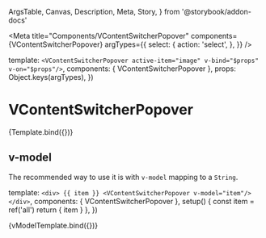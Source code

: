   ArgsTable,
  Canvas,
  Description,
  Meta,
  Story,
} from '@storybook/addon-docs'



<Meta
  title="Components/VContentSwitcherPopover"
  components={VContentSwitcherPopover}
  argTypes={{
    select: {
      action: 'select',
    },
  }}
/>

  template: `<VContentSwitcherPopover active-item="image" v-bind="$props" v-on="$props"/>`,
  components: { VContentSwitcherPopover },
  props: Object.keys(argTypes),
})

# VContentSwitcherPopover

<Description of={VContentSwitcherPopover} />

<ArgsTable of={VContentSwitcherPopover} />

<Canvas>
  <Story height="480px" name="Default">
    {Template.bind({})}
  </Story>
</Canvas>

## v-model

The recommended way to use it is with `v-model` mapping to a `String`.

  template: `
    <div>
      {{ item }}
      <VContentSwitcherPopover v-model="item"/>
    </div>
  `,
  components: { VContentSwitcherPopover },
  setup() {
    const item = ref('all')
    return { item }
  },
})

<Canvas>
  <Story height="480px" name="v-model">
    {vModelTemplate.bind({})}
  </Story>
</Canvas>
